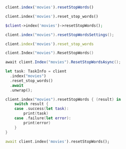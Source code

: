 <CodeGroup>

```javascript JS
client.index('movies').resetStopWords()
```

```python Python
client.index('movies').reset_stop_words()
```

```php PHP
$client->index('movies')->resetStopWords();
```

```java Java
client.index("movies").resetStopWordsSettings();
```

```ruby Ruby
client.index('movies').reset_stop_words
```

```go Go
client.Index("movies").ResetStopWords()
```

```csharp C#
await client.Index("movies").ResetStopWordsAsync();
```

```rust Rust
let task: TaskInfo = client
  .index("movies")
  .reset_stop_words()
  .await
  .unwrap();
```

```swift Swift
client.index("movies").resetStopWords { (result) in
    switch result {
    case .success(let task):
        print(task)
    case .failure(let error):
        print(error)
    }
}
```

```dart Dart
await client.index('movies').resetStopWords();
```
</CodeGroup>